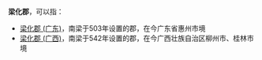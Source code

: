'''梁化郡'''，可以指：
*[[梁化郡_(广东)|梁化郡 (广东)]]，南梁于503年设置的郡，在今广东省惠州市境
*[[梁化郡_(广西)|梁化郡 (广西)]]，南梁于542年设置的郡，在今广西壮族自治区柳州市、桂林市境

{{Disambig|L|Cat=三字中国郡名消歧义}}